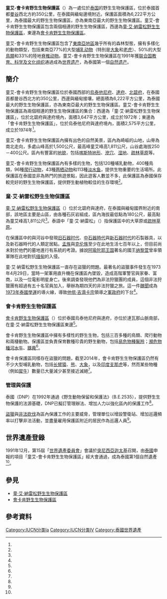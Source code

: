 {{noteTA
|G1 = Thai
}}

{{coord|15|19|59.988|N|98|55|0.012|E|display=title}}

{{世界遺產概要表
| site_img       = Elephas_maximus,_(wild)_Asian_elephant_-_Huai_Kha_Khaeng_(20497002282).jpg
| site_img_capt  = 童艾-會卡肯野生生物保護區
| site_img_width = 350px
| zh_name        = 童艾-會卡肯野生生物保護區
| en_name        = Thungyai-Huai Kha Khaeng Wildlife Sanctuaries
| fr_name        = Sanctuaires de faune de Thung Yai-Huai Kha Khaeng
| country        = {{THA}}
| ID             = 591
| area           = {{convert|622,200|ha}}
| Region         = 亞洲和太平洋地區
| criterion_n    = (vii) (ix) (x)
| year           = 1991
| org_url        = http://whc.unesco.org/en/list/591
}}

{{Contains thai text}}
{{location map+ | Thailand | width=200 | caption=童艾-會卡肯野生生物保護區在泰國的位置（1:童·艾·納雷松野生生物保護區，2:會卡肯野生生物保護區） | places=
{{location map~ | Thailand | lat=15.15 | long=98.75 | label=1 | position=bottom | mark=red pog.svg}}
{{location map~ | Thailand | lat=15.22 | long=99.23 | label=2 | position=top    | mark=red pog.svg}}
}}

'''童艾-會卡肯野生生物保護區'''（{{thai|t=เขตรักษาพันธุ์สัตว์ป่าทุ่งใหญ่-ห้วยขาแข้ง|r=Khet Raksa Phan Satpa Thung Yai-Huai Kha Khaeng}}）為一處位於[[泰国|泰国]]的野生生物保護區，位於泰國首都[[曼谷|曼谷]]西北方約350公里，在泰國與緬甸邊境附近。保護區面積為6,222平方公里，為泰國最大的野生生物保護區，亦為東南亞最大的野生生物保護區。童艾-會卡肯野生生物保護區包含兩個相連的野生生物保護區，西邊為[[童·艾·納雷松野生生物保護區|童·艾·納雷松野生生物保護區]]，東邊為[[會卡肯野生生物保護區|會卡肯野生生物保護區]]。

童艾-會卡肯野生生物保護區包含了[[东南亚|東南亞地區]]幾乎所有的森林型態，擁有多樣化的動物類型，包括東南亞77%的大型[[哺乳动物|哺乳动物]]（特別是[[象|大象]]和[[虎|老虎]]）、50%的大型[[鸟|鳥類]]和33%的陸地[[脊椎动物|脊椎动物]]。童艾-會卡肯野生生物保護區在1991年獲[[联合国教育、科学及文化组织|联合国教育、科学及文化组织]]通過成為[[世界遗产|世界遗产]]，為泰國第一個[[自然遗产|自然遗产]]。

== 簡介 ==

童艾-會卡肯野生生物保護區位於泰國西部的[[烏泰他尼府|烏泰他尼府]]、[[達府|達府]]、[[北碧府|北碧府]]，在泰國首都曼谷西北方約350公里，西邊與緬甸接壤，總面積為6,222平方公里，為泰國最大的野生生物保護區，亦為東南亞最大的野生生物保護區。童艾-會卡肯野生生物保護區為兩個相連的野生生物保護區的集合：西邊為「童·艾·納雷松野生生物保護區」，位於北碧府與達府境內，面積3,647平方公里，成立於1972年；東邊為「會卡肯野生生物保護區」，位於烏泰他尼府與達府境內，面積2,575平方公里，成立於1974年<ref name="UNESCO_591_maps"/>。

童艾-會卡肯野生生物保護區內擁有出色的自然美景，區內為崎嶇的山地，山脊為南北走向，多處山峰高於1,500公尺，最高峰童艾峰高1,811公尺，山谷處海拔250－400公尺。區內有豐富的[[地貌景观|地貌]]，包括[[喀斯特地形|喀斯特地形]]、[[滲穴|滲穴]]、[[湿地|湿地]]、[[疏林草原|疏林草原]]等{{r|Nakhasathien|p=16-26}}。

童艾-會卡肯野生生物保護區內有多樣的生物，包括120種哺乳動物，400種鳥類，96種[[爬行动物|爬行动物]]，43種[[两栖动物|两栖动物]]和113種[[淡水鱼|淡水鱼]]，提供生物重要的生活場所。此保護區在泰國並非為熱門的旅遊景點，因此遊客人數並不多，此保護區為泰國保存較完好的野生生物保護區，提供野生動植物較佳的生存環境<ref name="thainationalparks_huai-kha-khaeng"/>。

=== 童·艾·納雷松野生生物保護區 ===

[[童·艾·納雷松野生生物保護區|童·艾·納雷松野生生物保護區]]（{{thai|t=เขตรักษาพันธุ์สัตว์ป่าทุ่งใหญ่นเรศวร|r=Khet Raksa Phan Satpa Thung Yai Naresuan}}）位於北碧府與達府，在泰國與緬甸國界附近的{{le|達瓦那山脈|Dawna Range}}南部，該地區主要是山區，由各種石灰岩組成，區內海拔最低點為{{le|瓦吉拉隆功水壩|Vajiralongkorn Dam}}180公尺，最高點為童艾峰高1,811公尺<ref name="UNESCO_591"/>。泰語中「童·艾·納雷松」（{{thai|t=ทุ่งใหญ่นเรศวร|r=Thung Yai Naresuan}}）指保護區中的大草原或[[疏林草原|疏林草原]]{{r|Buergin2004|p=226-229}}。

在保護區中的{{le|奎內河|Khwae Noi River}}與{{le|桂亞河|Khwae Yai River}}河谷中發現[[旧石器时代|旧石器时代]]、[[中石器時代|中石器時代]]與[[新石器时代|新石器时代]]的石製器具，以及新石器時代的人類定居點。[[孟族|孟族]]與[[克伦族|克伦族]]至少在此地生活七百年以上，但目前尚未對於他們的墓地進行有系統的考證。據說[[阿瑜陀耶王国|阿瑜陀耶王国]]著名的國王[[纳黎萱|纳黎萱]]曾率領軍隊在此地對抗[[缅甸|缅甸]]的入侵{{r|Buergin2004|p=226-229}}。

童·艾·納雷松野生生物保護區一直存在盜獵的問題。最著名的盜獵事件發生在1973年4月29日，當時一架軍用直升機在保護區內墜毀，造成高階軍警官與家眷、富商，以及一位電影明星身亡。後來調查發現他們為非法狩獵團的成員，這個非法狩獵團有超過有五十名官員加入，舉辦為期四天的非法狩獵之旅。這一件[[醜聞|醜聞]]成為[[1973年泰國學運|1973年泰國學運]]的導火線，導致[[他侬·吉滴卡宗|他侬·吉滴卡宗]]領導之[[軍政府|軍政府]]的下台<ref name="BP_180207"/>。

=== 會卡肯野生生物保護區 ===

[[會卡肯野生生物保護區|會卡肯野生生物保護區]]（{{thai|t=เขตรักษาพันธุ์สัตว์ป่าห้วยขาแข้ง|r=Khet Raksa Phan Satpa Huai Kha Khaeng}}）位於泰國烏泰他尼府與達府，亦位於達瓦那山脈南部，在童·艾·納雷松野生生物保護區東邊<ref name="thainationalparks_huai-kha-khaeng"/>。

會卡肯野生生物保護區中擁有多樣性的野生生物，包括三百多種的鳥類、爬行動物和兩棲動物。保護區並負責保育數種珍貴的野生動物，包括[[易危物種|易危物種]][[鬣羚|鬣羚]]；[[瀕危物種|瀕危物種]][[河水牛|河水牛]]、[[豚鹿|豚鹿]]<ref name="thainationalparks_huai-kha-khaeng"/>。

會卡肯保護區同樣存在盜獵的問題，截至2014年，會卡肯野生生物保護區仍然有不少大型哺乳動物，包括[[长臂猿|长臂猿]]、[[熊科|熊]]、[[象|大象]]，以及[[印度支那虎|印度支那虎]]等{{r|Stephen Elliott|p=20-25}}，然而某些物種（例如[[犀牛|犀牛]]）數量已大量減少甚至接近滅絕<ref name="Caughlin"/>。

{{multiple image
| align = center
| total_width = 750
| image1   = Bos javanicus, (wild) Banteng - Huai Kha Khaeng (edit).jpg
| caption1 = [[爪哇野牛|爪哇野牛]]（[[瀕危物種|瀕危物種]]）
| image2   = Hylarana lateralis, Kokarit frog - Huai Kha Khaeng (20555720396).jpg
| caption2 = {{le|黑斜線水蛙|"Hylarana" lateralis}}
| image3   = Copsychus malabaricus, White-rumped shama (juvenile) - Huai Kha Khaeng (20426683710).jpg
| caption3 = [[白腰鵲鴝|白腰鵲鴝]]
| image4   = Dixonius siamensis - Siamese leaf-toed gecko - Huai Kha Khaeng (20260899479).jpg
| caption4 = {{le|暹羅葉趾壁虎|Siamese leaf-toed gecko}}
| footer   = 會卡肯野生生物保護區內的生物
}}

=== 管理與保護 ===

泰國{{le|國家公園，野生動植物保護部|Department of National Parks, Wildlife and Plant Conservation}}（DNP）在1992年通過《野生動物保留和保護法》（B.E.2535），提供野生生物保護的法源基礎，DNP已擬訂管理辦法、增加人力以強化區內的保護工作<ref name="ilo"/>。

[[偷獵|盜獵]]與[[非法砍伐|非法砍伐]]為區內保護工作的主要威脅，管理單位以增設警衛站、增加巡邏頻率以打擊非法活動，並盡量雇用保護區附近的居民作為巡邏人員<ref name="newsweek"/>。

== 世界遺產登錄 ==

1991年12月，第15屆「[[世界遺產委員會|世界遺產委員會]]」會議於[[突尼西亞|突尼西亞]][[迦太基|迦太基]]召開，由[[泰國|泰國]]申報的項目「童艾-會卡肯野生生物保護區」經大會通過，成為泰國第1個自然遺產<ref name="UNESCO_591"/>。

{{世界遺產基準|7|9|10}}

== 參見 ==

{{Commons|Category:Huai Kha Khaeng Wildlife Sanctuary|會卡肯野生生物保護區}}
* [[童·艾·納雷松野生生物保護區|童·艾·納雷松野生生物保護區]]
* [[會卡肯野生生物保護區|會卡肯野生生物保護區]]

== 參考資料 ==

{{Reflist|30em|refs=

<ref name="BP_180207">{{cite news | last1=Prateechaikul | first1=Veera | title=Hunting scandal summons ghosts of past | url=https://www.bangkokpost.com/opinion/opinion/1408818/hunting-scandal-summons-ghosts-of-past | publisher=[[曼谷郵報|曼谷郵報]] | date=2018-02-07 | accessdate=2021-01-28 | language=en | archive-date=2021-01-29 | archive-url=https://web.archive.org/web/20210129002756/https://www.bangkokpost.com/opinion/opinion/1408818/hunting-scandal-summons-ghosts-of-past | dead-url=no }}</ref>

<ref name="Buergin2004">{{cite book |author=Buergin, R. |year=2004 |title=Umweltverhältnisse jenseits von Tradition und Moderne |location=Stuttgart |publisher=Ibidem-Verlag |url=http://www.sefut.uni-freiburg.de/pdf/DPub_web.pdf |isbn=978-3898213929 |language=de |access-date=2021-01-29 |archive-date=2017-02-21 |archive-url=https://web.archive.org/web/20170221073706/http://www.sefut.uni-freiburg.de/pdf/DPub_web.pdf |dead-url=no }}</ref>

<ref name="Caughlin">{{cite journal|last1=Caughlin|first1=T Trevor|display-authors=etal|title=Loss of animal seed dispersal increases extinction risk in a tropical tree species due to pervasive negative density dependence across life stages|journal=Proceedings of the Royal Society B: Biological Sciences|volume=282|issue=1798|pages=20142095|date=12 November 2014|doi=10.1098/rspb.2014.2095|pmid=25392471|pmc=4262173 | language=en}}</ref>

<ref name="ilo">{{cite web | url=http://www.ilo.org/dyn/natlex/natlex4.detail?p_lang=en&p_isn=68794 | title=Factory Act, B.E. 2535 (1992). | publisher=ilo | accessdate=2021-01-28 | language=en | archive-date=2015-06-06 | archive-url=https://web.archive.org/web/20150606140226/http://www.ilo.org/dyn/natlex/natlex4.detail?p_lang=en&p_isn=68794 | dead-url=no }}</ref>

<ref name="Nakhasathien">{{cite book |author1=Nakhasathien, S. |author2=Stewart-Cox, B. |title=Nomination of the Thung Yai-Huai Kha Khaeng Wildlife Sanctuary to be a UNESCO World Heritage Site |date=1990 |publisher=Royal Forest Department, Thailand |location=Bangkok}}</ref>

<ref name="newsweek">{{cite web | url=https://www.newsweek.com/tiger-recovery-thailand-huai-kha-khaeng-wildlife-sanctuary-428372 | title=Endangered Tiger Are Recovering In At Least One Place in the World | author=Christina Procopiou | publisher=[[新闻周刊|新闻周刊]] | date=2016-02-19 | accessdate=2021-01-28 | language=en | archive-date=2020-12-17 | archive-url=https://web.archive.org/web/20201217112837/https://www.newsweek.com/tiger-recovery-thailand-huai-kha-khaeng-wildlife-sanctuary-428372 | dead-url=no }}</ref>

<ref name="Stephen Elliott">{{cite book |author1=Stephen Elliott |author2=Gerald Cubitt |title=The National Parks and Other Wild Places of Thailand (National Pks/Other Wild Places) |date=2006-01-01 |publisher=New Holland Publishers Ltd |isbn=978-1845373139 |url=https://www.amazon.co.uk/National-Parks-Other-Places-Thailand/dp/1845373138 |accessdate=2021-01-28 |language=en |archive-date=2013-03-06 |archive-url=https://web.archive.org/web/20130306081219/http://www.amazon.co.uk/National-Parks-Other-Places-Thailand/dp/1845373138 |dead-url=no }}</ref>

<ref name="thainationalparks_huai-kha-khaeng">{{cite web | url=https://www.thainationalparks.com/huai-kha-khaeng-wildlife-sanctuary | title=Huai Kha Khaeng Wildlife Sanctuaries | publisher=Thai National Parks | accessdate=2021-01-28 | language=en | archive-date=2021-01-13 | archive-url=https://web.archive.org/web/20210113073114/https://www.thainationalparks.com/huai-kha-khaeng-wildlife-sanctuary | dead-url=no }}</ref>

<ref name="UNESCO_591">{{cite web | url=http://whc.unesco.org/en/list/591/ | title=Thungyai-Huai Kha Khaeng Wildlife Sanctuaries | publisher=[[聯合國教科文組織|聯合國教科文組織]] | accessdate=2021-01-28 | language=en | archive-date=2021-01-24 | archive-url=https://web.archive.org/web/20210124164903/https://whc.unesco.org/en/list/591 | dead-url=no }}</ref>

<ref name="UNESCO_591_maps">{{cite web | url=http://whc.unesco.org/document/127727 | title=Thungyai-Huai Kha Khaeng Wildlife Sanctuaries - Map of inscribed property | publisher=[[聯合國教科文組織|聯合國教科文組織]] | accessdate=2021-01-28 | language=en | archive-date=2020-07-04 | archive-url=https://web.archive.org/web/20200704082627/https://whc.unesco.org/document/127727 | dead-url=no }}</ref>

}}

{{泰國世界遺產}}
[[Category:IUCN分类Ia|Category:IUCN分类Ia]]
[[Category:IUCN分类IV|Category:IUCN分类IV]]
[[Category:泰國世界遺產|Category:泰國世界遺產]]